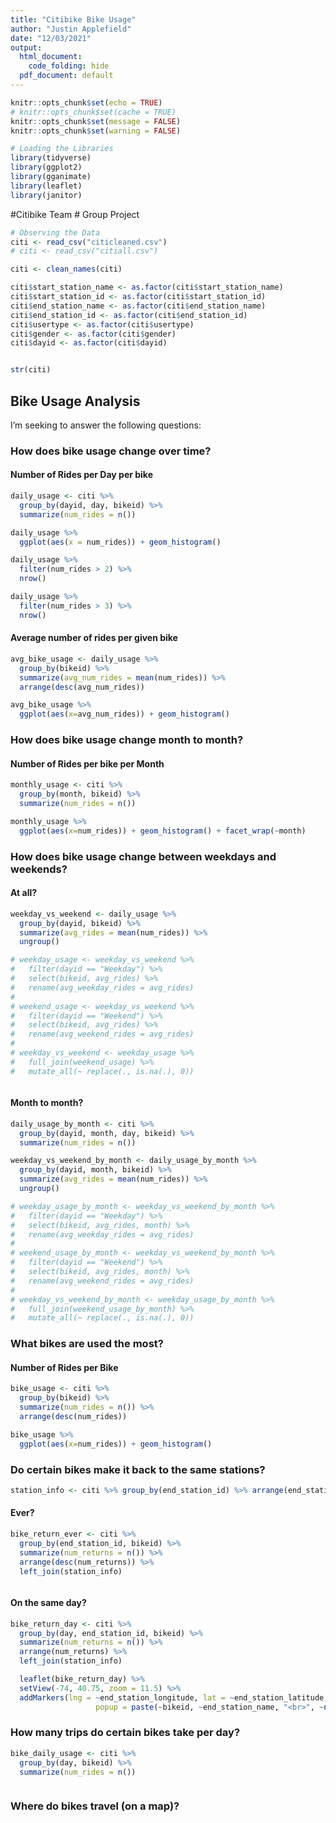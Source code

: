 ```yaml
---
title: "Citibike Bike Usage"
author: "Justin Applefield"
date: "12/03/2021"
output: 
  html_document:
    code_folding: hide  
  pdf_document: default
---
```


```r
knitr::opts_chunk$set(echo = TRUE)
# knitr::opts_chunk$set(cache = TRUE)
knitr::opts_chunk$set(message = FALSE)
knitr::opts_chunk$set(warning = FALSE)
```

```r
# Loading the Libraries
library(tidyverse)
library(ggplot2)
library(gganimate)
library(leaflet)
library(janitor)
```

#Citibike Team # Group Project  
```r
# Observing the Data
citi <- read_csv("citicleaned.csv")
# citi <- read_csv("citiall.csv")

citi <- clean_names(citi)

citi$start_station_name <- as.factor(citi$start_station_name)
citi$start_station_id <- as.factor(citi$start_station_id)
citi$end_station_name <- as.factor(citi$end_station_name)
citi$end_station_id <- as.factor(citi$end_station_id)
citi$usertype <- as.factor(citi$usertype)
citi$gender <- as.factor(citi$gender)
citi$dayid <- as.factor(citi$dayid)


str(citi)
```

## Bike Usage Analysis 

I'm seeking to answer the following questions:

### How does bike usage change over time?

#### Number of Rides per Day per bike
```r
daily_usage <- citi %>%
  group_by(dayid, day, bikeid) %>%
  summarize(num_rides = n())
```

```r
daily_usage %>% 
  ggplot(aes(x = num_rides)) + geom_histogram()

daily_usage %>%
  filter(num_rides > 2) %>%
  nrow()

daily_usage %>%
  filter(num_rides > 3) %>%
  nrow()
```


#### Average number of rides per given bike
```r
avg_bike_usage <- daily_usage %>%
  group_by(bikeid) %>%
  summarize(avg_num_rides = mean(num_rides)) %>%
  arrange(desc(avg_num_rides))
```

```r
avg_bike_usage %>%
  ggplot(aes(x=avg_num_rides)) + geom_histogram()
```


### How does bike usage change month to month?

#### Number of Rides per bike per Month
```r
monthly_usage <- citi %>%
  group_by(month, bikeid) %>%
  summarize(num_rides = n())
```

```r
monthly_usage %>%
  ggplot(aes(x=num_rides)) + geom_histogram() + facet_wrap(~month)
```


### How does bike usage change between weekdays and weekends?

#### At all?
```r
weekday_vs_weekend <- daily_usage %>%
  group_by(dayid, bikeid) %>%
  summarize(avg_rides = mean(num_rides)) %>%
  ungroup()

# weekday_usage <- weekday_vs_weekend %>%
#   filter(dayid == "Weekday") %>%
#   select(bikeid, avg_rides) %>%
#   rename(avg_weekday_rides = avg_rides)
# 
# weekend_usage <- weekday_vs_weekend %>%
#   filter(dayid == "Weekend") %>%
#   select(bikeid, avg_rides) %>%
#   rename(avg_weekend_rides = avg_rides)
# 
# weekday_vs_weekend <- weekday_usage %>%
#   full_join(weekend_usage) %>%
#   mutate_all(~ replace(., is.na(.), 0))
```

```r

```

#### Month to month?
```r
daily_usage_by_month <- citi %>%
  group_by(dayid, month, day, bikeid) %>%
  summarize(num_rides = n())

weekday_vs_weekend_by_month <- daily_usage_by_month %>%
  group_by(dayid, month, bikeid) %>%
  summarize(avg_rides = mean(num_rides)) %>%
  ungroup()

# weekday_usage_by_month <- weekday_vs_weekend_by_month %>%
#   filter(dayid == "Weekday") %>%
#   select(bikeid, avg_rides, month) %>%
#   rename(avg_weekday_rides = avg_rides)
# 
# weekend_usage_by_month <- weekday_vs_weekend_by_month %>%
#   filter(dayid == "Weekend") %>%
#   select(bikeid, avg_rides, month) %>%
#   rename(avg_weekend_rides = avg_rides)
# 
# weekday_vs_weekend_by_month <- weekday_usage_by_month %>%
#   full_join(weekend_usage_by_month) %>%
#   mutate_all(~ replace(., is.na(.), 0))
```

### What bikes are used the most?

#### Number of Rides per Bike
```r
bike_usage <- citi %>%
  group_by(bikeid) %>%
  summarize(num_rides = n()) %>%
  arrange(desc(num_rides))
```

```r
bike_usage %>%
  ggplot(aes(x=num_rides)) + geom_histogram()
```


### Do certain bikes make it back to the same stations?

```r
station_info <- citi %>% group_by(end_station_id) %>% arrange(end_station_id) %>% filter(row_number() == 1) %>% ungroup() %>% distinct(end_station_id, end_station_name, end_station_latitude, end_station_longitude)
```

#### Ever?
```r
bike_return_ever <- citi %>%
  group_by(end_station_id, bikeid) %>%
  summarize(num_returns = n()) %>%
  arrange(desc(num_returns)) %>%
  left_join(station_info)
```

```r

```


#### On the same day?
```r
bike_return_day <- citi %>%
  group_by(day, end_station_id, bikeid) %>%
  summarize(num_returns = n()) %>%
  arrange(num_returns) %>%
  left_join(station_info)
```

```r
  leaflet(bike_return_day) %>% 
  setView(-74, 40.75, zoom = 11.5) %>%
  addMarkers(lng = ~end_station_longitude, lat = ~end_station_latitude, 
                   popup = paste(~bikeid, ~end_station_name, "<br>", ~num_returns))
```


### How many trips do certain bikes take per day?
```r
bike_daily_usage <- citi %>%
  group_by(day, bikeid) %>%
  summarize(num_rides = n())
```

```r

```


### Where do bikes travel (on a map)?
```r

```


